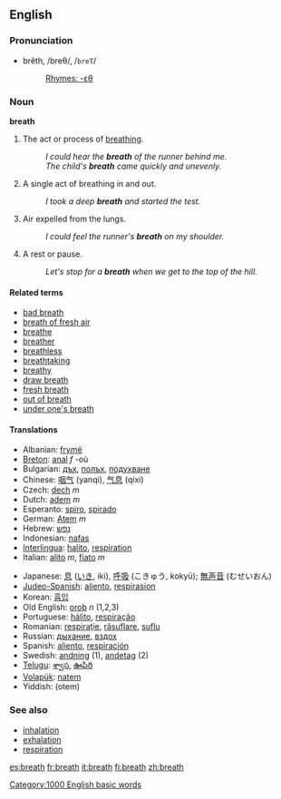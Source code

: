 ==English==

{{rank|sorry|share|working|988|breath|camp|prove|engaged}}

===Pronunciation===
*brĕth, /breθ/, /<tt>breT</tt>/
*:[[Rhymes:English:-ɛθ|Rhymes: -ɛθ]]

===Noun===
'''breath'''

#The act or process of [[breathe|breathing]].
#: ''I could hear the '''breath''' of the runner behind me.''
#: ''The child's '''breath''' came quickly and unevenly.''
# A single act of breathing in and out.
#: ''I took a deep '''breath''' and started the test.''
#Air expelled from the lungs.
#: ''I could feel the runner's '''breath''' on my shoulder.''
# A rest or pause.
#: ''Let's stop for a '''breath''' when we get to the top of the hill.''

====Related terms====
*[[bad breath]]
*[[breath of fresh air]]
*[[breathe]]
*[[breather]]
*[[breathless]]
*[[breathtaking]]
*[[breathy]]
*[[draw breath]]
*[[fresh breath]]
*[[out of breath]]
*[[under one's breath]]

====Translations====
{{top}}
*Albanian: [[frymë]]
*[[Breton]]: [[anal]] ''f'' -où
*Bulgarian: [[дъх]], [[полъх]], [[подухване]]
*Chinese: [[咽气]] (yanqi), [[气息]] (qixi)
*Czech: [[dech]] ''m''
*Dutch: [[adem]] ''m''
*Esperanto: [[spiro]], [[spirado]]
*German: [[Atem]] ''m''
*Hebrew: [[נפש]]
*Indonesian: [[nafas]]
*[[Interlingua]]: [[halito]], [[respiration]]
*Italian: [[alito]] ''m'', [[fiato]] ''m''
{{mid}}
*Japanese: [[息]] ([[いき]], iki), [[呼吸]] (こきゅう, kokyū); [[無声音]] (むせいおん)
*[[Judeo-Spanish]]: [[aliento]], [[respirasion]]
*Korean: [[흡입]]
*Old English: [[oroþ]] ''n'' (1,2,3)
*Portuguese: [[hálito]], [[respiração]]
*Romanian: [[respiraţie]], [[răsuflare]], [[suflu]] 
*Russian: [[дыхание]], [[вздох]]
*Spanish: [[aliento]], [[respiración]]
*Swedish: [[andning]] (1), [[andetag]] (2)
*[[Telugu]]: [[శ్వాస]], [[ఊపిరి]]
*[[Volapük]]: [[natem]]
*Yiddish: (otem)
{{bottom}}

===See also===
*[[inhalation]]
*[[exhalation]]
*[[respiration]]

[[Category:1000 English basic words]]

[[es:breath]]
[[fr:breath]]
[[it:breath]]
[[fi:breath]]
[[zh:breath]]